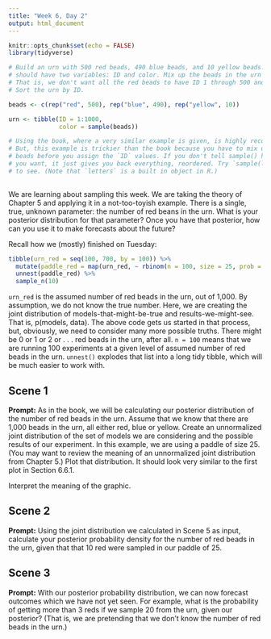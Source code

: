 ```yaml
---
title: "Week 6, Day 2"
output: html_document
---
```


```r
knitr::opts_chunk$set(echo = FALSE)
library(tidyverse)

# Build an urn with 500 red beads, 490 blue beads, and 10 yellow beads. The urn
# should have two variables: ID and color. Mix up the beads in the urn randomly.
# That is, we don't want all the red beads to have ID 1 through 500 and so on.
# Sort the urn by ID.

beads <- c(rep("red", 500), rep("blue", 490), rep("yellow", 10))

urn <- tibble(ID = 1:1000,
              color = sample(beads))

# Using the book, where a very similar example is given, is highly recommended.
# But, this example is trickier than the book because you have to mix up the
# beads before you assign the `ID` values. If you don't tell sample() how many
# you want, it just gives you back everything, reordered. Try `sample(letters)`
# to see. (Note that `letters` is a built in object in R.)
              
```

We are learning about sampling this week. We are taking the theory of Chapter 5 and applying it in a not-too-toyish example. There is a single, true, unknown parameter: the number of red beans in the urn. What is your posterior distribution for that parameter? Once you have that posterior, how can you use it to make forecasts about the future? 

Recall how we (mostly) finished on Tuesday:

```r
tibble(urn_red = seq(100, 700, by = 100)) %>% 
  mutate(paddle_red = map(urn_red, ~ rbinom(n = 100, size = 25, prob = ./1000))) %>% 
  unnest(paddle_red) %>% 
  sample_n(10)
```

`urn_red` is the assumed number of red beads in the urn, out of 1,000. By assumption, we do not know the true number. Here, we are creating the joint distribution of models-that-might-be-true and results-we-might-see. That is, p(models, data). The above code gets us started in that process, but, obviously, we need to consider many more possible truths. There might be 0 or 1 or 2 or . . . red beads in the urn, after all. `n = 100` means that we are running 100 experiments at a given level of assumed number of red beads in the urn. `unnest()` explodes that list into a long tidy tibble, which will be much easier to work with.



## Scene 1

**Prompt:** As in the book, we will be calculating our posterior distribution of the number of red beads in the urn. Assume that we know that there are 1,000 beads in the urn, all either red, blue or yellow. Create an unnormalized joint distribution of the set of models we are considering and the possible results of our experiment. In this example, we are using a paddle of size 25. (You may want to review the meaning of an unnormalized joint distribution from Chapter 5.) Plot that distribution. It should look very similar to the first plot in Section 6.6.1.

Interpret the meaning of the graphic.




## Scene 2

**Prompt:** Using the joint distribution we calculated in Scene 5 as input, calculate your posterior probability density for the number of red beads in the urn, given that that 10 red were sampled in our paddle of 25.




## Scene 3

**Prompt:** With our posterior probability distribution, we can now forecast outcomes which we have not yet seen. For example, what is the probability of getting more than 3 reds if we sample 20 from the urn, given our posterior? (That is, we are pretending that we don't know the number of red beads in the urn.)



